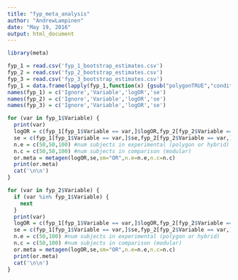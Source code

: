 ```yaml
---
title: "fyp_meta_analysis"
author: "AndrewLampinen"
date: "May 19, 2016"
output: html_document
---
```

```r
library(meta)
```

```r
fyp_1 = read.csv('fyp_1_bootstrap_estimates.csv')
fyp_2 = read.csv('fyp_2_bootstrap_estimates.csv')
fyp_3 = read.csv('fyp_3_bootstrap_estimates.csv')
fyp_1 = data.frame(lapply(fyp_1,function(x) {gsub("polygonTRUE","conditionpolygon", x)})) #variable name consistency
names(fyp_1) = c('Ignore','Variable','logOR','se') 
names(fyp_2) = c('Ignore','Variable','logOR','se')
names(fyp_3) = c('Ignore','Variable','logOR','se')
```

```r
for (var in fyp_1$Variable) {
  print(var)
  logOR = c(fyp_1[fyp_1$Variable == var,]$logOR,fyp_2[fyp_2$Variable == var,]$logOR,fyp_3[fyp_3$Variable == var,]$logOR)
  se = c(fyp_1[fyp_1$Variable == var,]$se,fyp_2[fyp_2$Variable == var,]$se,fyp_3[fyp_3$Variable == var,]$se)
  n.e = c(50,50,100) #num subjects in experimental (polygon or hybrid)
  n.c = c(50,50,100) #num subjects in comparison (modular)
  or.meta = metagen(logOR,se,sm="OR",n.e=n.e,n.c=n.c)
  print(or.meta)
  cat('\n\n')
}

for (var in fyp_2$Variable) {
  if (var %in% fyp_1$Variable) {
    next
  }
  print(var)
  logOR = c(fyp_1[fyp_1$Variable == var,]$logOR,fyp_2[fyp_2$Variable == var,]$logOR,fyp_3[fyp_3$Variable == var,]$logOR)
  se = c(fyp_1[fyp_1$Variable == var,]$se,fyp_2[fyp_2$Variable == var,]$se,fyp_3[fyp_3$Variable == var,]$se)
  n.e = c(50,100) #num subjects in experimental (polygon or hybrid)
  n.c = c(50,100) #num subjects in comparison (modular)
  or.meta = metagen(logOR,se,sm="OR",n.e=n.e,n.c=n.c)
  print(or.meta)
  cat('\n\n')
}
```

